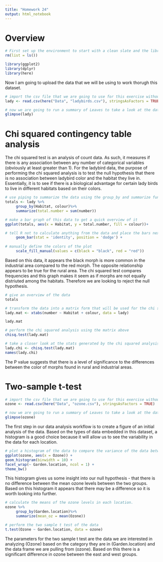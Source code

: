 ```yaml
---
title: "Homework 24"
output: html_notebook
---
```


# Overview

```r
# First set up the environment to start with a clean slate and the libraries we will need
rm(list = ls())

library(ggplot2)
library(dplyr)
library(here)
```
Now I am going to upload the data that we will be using to work thorugh this dataset. 

```r
# import the csv file that we are going to use for this exercise without stringsAsFactors = TRUE
lady <- read.csv(here("Data", "ladybirds.csv"), stringsAsFactors = TRUE)

# now we are going to run a summary of Leaves to take a look at the data
glimpse(lady)
```

# Chi squared contingency table analysis
The chi squared test is an analysis of count data.  As such, it measures if there is any association between any number of categorical variables (obviously at least greater than 1). 
For the ladybird data, the purpose of performing the chi squared analysis is to test the null hypothesis that there is no association between ladybird color and the habitat they live in. Essentially, it is to see if there is a biological advantage for certain lady birds to live in different habitats based on their colors. 

```r
# use piping to summarize the data using the group_by and summarize funcitons
totals <- lady %>% 
     group_by(Habitat, colour)%>%
     summarize(total.number = sum(number))

# make a bar graph of this data to get a quick overview of it
ggplot(totals, aes(x = Habitat, y = total.number, fill = colour))+

# tell R not to calculate anything from the data and place the bars next to each other
     geom_bar(stat = 'identity', position = 'dodge') +
     
# manually define the colors of the plot
     scale_fill_manual(values = c(black = "black", red = "red"))

```

Based on this data, it appears the black morph is more common in the industrial area compared to the red morph.  The opposite relationship appears to be true for the rural area.  The chi squared test compares frequencies and this graph makes it seem as if morphs are not equally distriuted among the habitats.  Therefore we are looking to reject the null hypothesis.

```r
# give an overview of the data
totals

# transform the data into a matrix form that will be used for the chi squared analysis
lady.mat <- xtabs(number ~ Habitat + colour, data = lady)

lady.mat

# perform the chi squared analysis using the matrix above
chisq.test(lady.mat)

# take a closer look at the stats generated by the chi squared analysis
lady.chi <- chisq.test(lady.mat)
names(lady.chi)
```

The P value suggests that there is a level of significance to the differences between the color of morphs found in rural and industrial areas.

# Two-sample t-test

```r
# import the csv file that we are going to use for this exercise without stringsAsFactors = TRUE
ozone <- read.csv(here("Data", "ozone.csv"), stringsAsFactors = TRUE)

# now we are going to run a summary of Leaves to take a look at the data
glimpse(ozone)
```
The first step in our data analysis workflow is to create a figure of an initial analysis of the data. Based on the types of data embedded in this dataset, a histogram is a good choice because it will allow us to see the variability in the data for each location.

```r
# plot a histogram of the data to compare the variance of the data between the two locations
ggplot(ozone, aes(x = Ozone)) +
geom_histogram(binwidth = 10) +
facet_wrap(~ Garden.location, ncol = 1) +
theme_bw()
```
This histogram gives us some insight into our null hypothesis - that there is no difference between the mean ozone levels between the two groups.  Based on this histogram it appears that there may be a difference so it is worth looking into further. 

```r
# calculate the means of the ozone levels in each location.
ozone %>% 
     group_by(Garden.location)%>%
     summarize(mean_oz = mean(Ozone))
```

```r
# perform the two sample t test of the data
t.test(Ozone ~ Garden.location, data = ozone)
```
The parameters for the two sample t test are the data we are interested in analyzing (Ozone) based on the category they are in (Garden.location) and the data frame we are pulling from (ozone).  Based on this there is a significant difference in ozone between the east and west groups.  


